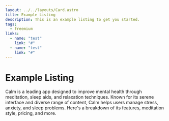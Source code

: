 ```yaml
---
layout: ../../layouts/Card.astro
title: Example Listing
description: This is an example listing to get you started.
tags:
  - freemium
links:
  - name: "test"
    link: "#"
  - name: "test"
    link: "#"
---
```


# Example Listing

Calm is a leading app designed to improve mental health through meditation, sleep aids, and relaxation techniques. Known for its serene interface and diverse range of content, Calm helps users manage stress, anxiety, and sleep problems. Here's a breakdown of its features, meditation style, pricing, and more.


<VegaLite filePath="chartData.json" />